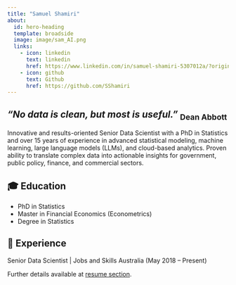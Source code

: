 ```yaml
---
title: "Samuel Shamiri"
about:
  id: hero-heading
  template: broadside
  image: image/sam_AI.png
  links:
    - icon: linkedin
      text: linkedin
      href: https://www.linkedin.com/in/samuel-shamiri-5307012a/?originalSubdomain=au
    - icon: github
      text: Github
      href: https://github.com/SShamiri
---
```


## ***“No data is clean, but most is useful.”*** ~Dean Abbott~

::: {#hero-heading}
Innovative and results-oriented Senior Data Scientist with a PhD in Statistics and over 15 years of experience in advanced statistical modeling, machine learning, large language models (LLMs), and cloud-based analytics. Proven ability to translate complex data into actionable insights for government, public policy, finance, and commercial sectors.

## 🎓 Education

-   PhD in Statistics
-   Master in Financial Economics (Econometrics)
-   Degree in Statistics

## 💼 Experience

Senior Data Scientist \| Jobs and Skills Australia (May 2018 – Present)

Further details available at [resume section](resume.qmd).
:::

